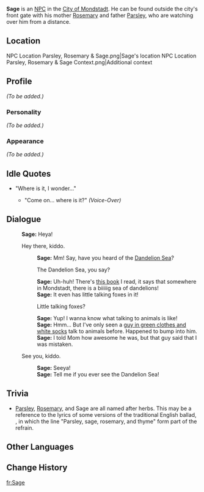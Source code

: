 {{Meta
<!-- Remove this template after adding the missing info -->
|missing_NPC_profile  = yes
}}
{{Character Infobox
|image            = NPC Sage.png
|region           = Mondstadt
|type             = NPC
|father           = Parsley
|mother           = Rosemary
}}
'''Sage''' is an [[NPC]] in the [[City of Mondstadt]]. He can be found outside the city's front gate with his mother [[Rosemary]] and father [[Parsley]], who are watching over him from a distance.

==Location==
<gallery hideaddbutton="true" captionalign="center">
NPC Location Parsley, Rosemary & Sage.png|Sage's location
NPC Location Parsley, Rosemary & Sage Context.png|Additional context
</gallery>

==Profile==
<!-- detailed story/lore information goes here -->
''(To be added.)''

===Personality===
''(To be added.)''

===Appearance===
''(To be added.)''

==Idle Quotes==
* "Where is it, I wonder..."
** {{A|VO Sage 01.ogg}} "Come on... where is it?" ''(Voice-Over)''

==Dialogue==
{{Dialogue start}}
:'''Sage:''' Heya!
:{{DIcon}} Hey there, kiddo.
::'''Sage:''' Mm! Say, have you heard of the [[Dandelion Sea]]?
::{{DIcon}} The Dandelion Sea, you say?
::'''Sage:''' Uh-huh! There's [[The Fox in the Dandelion Sea|this book]] I read, it says that somewhere in Mondstadt, there is a biiiiig sea of dandelions!
::'''Sage:''' It even has little talking foxes in it!
::{{DIcon}} Little talking foxes?
::'''Sage:''' Yup! I wanna know what talking to animals is like!
::'''Sage:''' Hmm... But I've only seen a [[Venti|guy in green clothes and white socks]] talk to animals before. Happened to bump into him.
::'''Sage:''' I told Mom how awesome he was, but that guy said that I was mistaken.
:{{DIcon}} See you, kiddo.
::'''Sage:''' Seeya!
::'''Sage:''' Tell me if you ever see the Dandelion Sea!
{{Dialogue end}}

==Trivia==
* [[Parsley]], [[Rosemary]], and Sage are all named after herbs. This may be a reference to the lyrics of some versions of the traditional English ballad, {{w|Scarborough Fair (ballad)|Scarborough Fair}}, in which the line "Parsley, sage, rosemary, and thyme" form part of the refrain.

==Other Languages==
{{Other Languages|default_hidden = 1
|en      = Sage
|zhs     = 萨基
|zhs_rm  = Sàjī
|zht     = 薩基
|zht_rm  = Sàjī
|ja      = セージ
|ja_rm   = Seeji
|ko      = 세이지
|ko_rm   = 
|es      = Tomillo
|fr      = Sage
|ru      = Шалфей
|th      = Sage
|vi      = Sage
|de      = Sage
|id      = Sage
|pt      = Sage
}}

==Change History==
{{Change History|1.0}}

[[fr:Sage]]